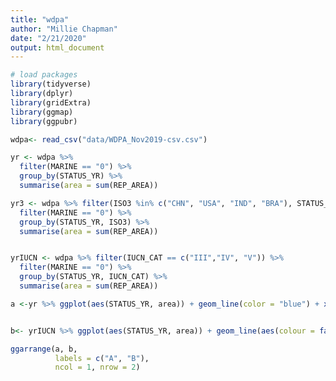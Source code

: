 ```yaml
---
title: "wdpa"
author: "Millie Chapman"
date: "2/21/2020"
output: html_document
---
```


```r
# load packages
library(tidyverse)
library(dplyr)
library(gridExtra)
library(ggmap)
library(ggpubr)
```

```r
wdpa<- read_csv("data/WDPA_Nov2019-csv.csv")
```

```r
yr <- wdpa %>% 
  filter(MARINE == "0") %>%
  group_by(STATUS_YR) %>%
  summarise(area = sum(REP_AREA)) 

yr3 <- wdpa %>% filter(ISO3 %in% c("CHN", "USA", "IND", "BRA"), STATUS_YR > 1980) %>% 
  filter(MARINE == "0") %>%
  group_by(STATUS_YR, ISO3) %>%
  summarise(area = sum(REP_AREA)) 


yrIUCN <- wdpa %>% filter(IUCN_CAT == c("III","IV", "V")) %>%
  filter(MARINE == "0") %>%
  group_by(STATUS_YR, IUCN_CAT) %>%
  summarise(area = sum(REP_AREA)) 

a <-yr %>% ggplot(aes(STATUS_YR, area)) + geom_line(color = "blue") + xlim(1980, 2018) + geom_vline(xintercept = c(2000,2011), linetype = "longdash", color = c("red", "black")) + theme(legend.position="bottom") + labs(y = "Area added (Ha)", x = "Year") + theme_minimal() 


b<- yrIUCN %>% ggplot(aes(STATUS_YR, area)) + geom_line(aes(colour = factor(IUCN_CAT))) + xlim(1980, 2018) +  geom_vline(xintercept = c(2000, 2011), linetype = "longdash", color = c("red", "black")) +  theme_minimal() + theme(legend.position=c(.2, .8))+ theme(legend.title = element_blank()) + labs(y = "Area added (Ha)", x = "Year") 

ggarrange(a, b,
          labels = c("A", "B"),
          ncol = 1, nrow = 2)
```

